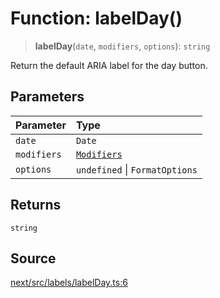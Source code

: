 # Function: labelDay()

> **labelDay**(`date`, `modifiers`, `options`): `string`

Return the default ARIA label for the day button.

## Parameters

| Parameter | Type |
| :------ | :------ |
| `date` | `Date` |
| `modifiers` | [`Modifiers`](/api/next/type-aliases/Modifiers.mdx) |
| `options` | `undefined` \| `FormatOptions` |

## Returns

`string`

## Source

[next/src/labels/labelDay.ts:6](https://github.com/gpbl/react-day-picker/blob/86f49ff11/next/src/labels/labelDay.ts#L6)

